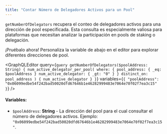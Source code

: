 ```yaml
---
title: "Contar Número de Delegadores Activos para un Pool"
---
```




`getNumberOfDelegators` recupera el conteo de delegadores activos para una dirección de pool especificada. Esta consulta es especialmente valiosa para plataformas que necesitan analizar la participación en pools de staking o delegación.

<Aside type="note">
  ¡Pruébalo ahora! Personaliza la variable de abajo en el editor para explorar diferentes direcciones de pool.
</Aside>

<GraphQLEditor
  query={`query getNumberOfDelegators($poolAddress: String) {
  num_active_delegator_per_pool(
    where: {
      pool_address: { _eq: $poolAddress }
      num_active_delegator: { _gt: "0" }
    }
    distinct_on: pool_address
  ) {
    num_active_delegator
  }
}`}
  variables={`{
  "poolAddress": "0x06099edbe54f242bad50020dfd67646b1e46282999483e7064e70f02f7ea3c15"
}`}
/>

#### Variables:

- `$poolAddress`: **String** - La dirección del pool para el cual consultar el número de delegadores activos. Ejemplo: `"0x06099edbe54f242bad50020dfd67646b1e46282999483e7064e70f02f7ea3c15"`.
